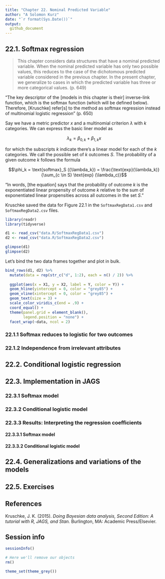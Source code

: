 ```yaml
---
title: "Chapter 22. Nominal Predicted Variable"
author: "A Solomon Kurz"
date: "`r format(Sys.Date())`"
output:
  github_document
---
```


## 22.1. Softmax regression

 > This chapter considers data structures that have a nominal predicted variable. When the nominal predicted variable has only two possible values, this reduces to the case of the dichotomous predicted variable considered in the previous chapter. In the present chapter, we generalize to cases in which the predicted variable has three or more categorical values. (p. 649)

"The key descriptor of the [models in this chapter is their] inverse-link function, which is the softmax function (which will be defined below). Therefore, [Kruschke] refer[s] to the method as softmax regression instead of multinomial logistic regression" (p. 650)

Say we have a metric predictor $x$ and a multinomial criterion $\lambda$ with $k$ categories. We can express the basic liner model as

$$\lambda_k = \beta_{0, k} + \beta_{1, k} x$$

for which the subscripts $k$ indicate there's a linear model for each of the $k$ categories. We call the possible set of $k$ outcomes $S$. The probability of a given outcome $k$ follows the formula

$$\phi_k = \text{softmax}_S ({\lambda_k}) = \frac{\text{exp}(\lambda_k)}{\sum_{c \in S} \text{exp} (\lambda_c)}$$

"In words, [the equation] says that the probability of outcome $k$ is the exponentiated linear propensity of outcome $k$ relative to the sum of exponentiated linear propensities across all outcomes in the set $S$."


Kruschke saved the data for Figure 22.1 in the `SoftmaxRegData1.csv` and `SoftmaxRegData2.csv` files.

```r
library(readr)
library(tidyverse)

d1 <- read_csv("data.R/SoftmaxRegData1.csv")
d2 <- read_csv("data.R/SoftmaxRegData2.csv")

glimpse(d1)
glimpse(d2)
```

Let's bind the two data frames together and plot in bulk.

```r
bind_rows(d1, d2) %>%
  mutate(data = rep(str_c("d", 1:2), each = n() / 2)) %>% 
  
  ggplot(aes(x = X1, y = X2, label = Y, color = Y)) +
  geom_hline(yintercept = 0, color = "grey85") +
  geom_vline(xintercept = 0, color = "grey85") +
  geom_text(size = 3) +
  scale_color_viridis_c(end = .9) +
  coord_equal() +
  theme(panel.grid = element_blank(),
        legend.position = "none") +
  facet_wrap(~data, ncol = 2)
```

### 22.1.1 Softmax reduces to logistic for two outcomes



### 22.1.2 Independence from irrelevant attributes

## 22.2. Conditional logistic regression

## 22.3. Implementation in JAGS

### 22.3.1 Softmax model

### 22.3.2 Conditional logistic model

### 22.3.3 Results: Interpreting the regression coefficients

#### 22.3.3.1 Softmax model

#### 22.3.3.2 Conditional logistic model

## 22.4. Generalizations and variations of the models

## 22.5. Exercises

## References {-}

Kruschke, J. K. (2015). *Doing Bayesian data analysis, Second Edition: A tutorial with R, JAGS, and Stan.* Burlington, MA: Academic Press/Elsevier.

## Session info {-}

```r
sessionInfo()
```

```r
# Here we'll remove our objects
rm()

theme_set(theme_grey())
```


